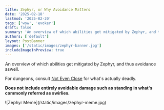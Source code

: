 ```yaml
---
title: Zephyr, or Why Avoidance Matters
date: '2025-02-18'
lastmod: '2025-02-20'
tags: ['wow', 'evoker']
draft: false
summary: 'An overview of which abilities get mitigated by Zephyr, and thus by avoidance' 
authors: ['default']
layout: PostBanner
images: ['/static/images/zephyr-banner.jpg']
includeImageInPreview: true
---
```


An overview of which abilities get mitigated by <WowheadLink kind="spell" id={374227} icon="ability_evoker_hoverblack">Zephyr</WowheadLink>, and thus avoidance aswell.

For dungeons, consult [Not Even Close](https://not-even-close.com/) for what's actually deadly.

**Does not include entirely avoidable damage such as standing in what's commonly referred as swirlies**.

<div className="flex justify-center">
    <div className="max-w-xl">
        ![Zephyr Meme](/static/images/zephyr-meme.jpg)
    </div>
</div>


<AoeSpells data={data} />
